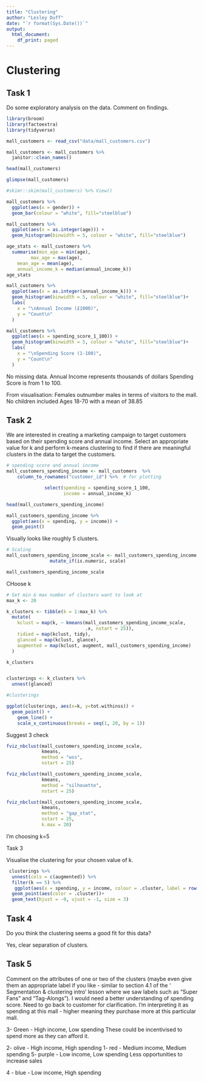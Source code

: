 ```yaml
---
title: "Clustering"
author: "Lesley Duff"
date: "`r format(Sys.Date())`"
output:
  html_document:
    df_print: paged
---
```

# Clustering

## Task 1

Do some exploratory analysis on the data. Comment on findings.

```r
library(broom)
library(factoextra)
library(tidyverse)
```


```r
mall_customers <- read_csv("data/mall_customers.csv")

mall_customers <- mall_customers %>% 
  janitor::clean_names()
```


```r
head(mall_customers)

glimpse(mall_customers)

#skimr::skim(mall_customers) %>% View()

```
```r
mall_customers %>% 
  ggplot(aes(x = gender)) +
  geom_bar(colour = "white", fill="steelblue")

mall_customers %>% 
  ggplot(aes(x = as.integer(age))) +
  geom_histogram(binwidth = 5, colour = "white", fill="steelblue")

age_stats <- mall_customers %>% 
  summarise(min_age = min(age),
         max_age = max(age),
    mean_age = mean(age),
    annual_income_k = median(annual_income_k))
age_stats

mall_customers %>% 
  ggplot(aes(x = as.integer(annual_income_k))) +
  geom_histogram(binwidth = 5, colour = "white", fill="steelblue")+
  labs(
    x = "\nAnnual Income (£1000)",
    y = "Count\n"
  )

mall_customers %>% 
  ggplot(aes(x = spending_score_1_100)) +
  geom_histogram(binwidth = 5, colour = "white", fill="steelblue")+
  labs(
    x = "\nSpending Score (1-100)",
    y = "Count\n"
  )


```


No missing data.
Annual Income represents thousands of dollars
Spending Score is from 1 to 100.

From visualisation:
Females outnumber males in terms of visitors to the mall.
No children included Ages 18-70 with a mean of	38.85	

## Task 2

We are interested in creating a marketing campaign to target customers based on their spending score and annual income. Select an appropriate value for k and perform k-means clustering to find if there are meaningful clusters in the data
to target the customers.

```r
# spending score and annual income
mall_customers_spending_income <- mall_customers  %>% 
    column_to_rownames("customer_id") %>%  # for plotting

              select(spending = spending_score_1_100, 
                     income = annual_income_k)

head(mall_customers_spending_income)

mall_customers_spending_income %>% 
  ggplot(aes(x = spending, y = income)) +
  geom_point()
```
Visually looks like roughly 5 clusters.
```r
# Scaling
mall_customers_spending_income_scale <- mall_customers_spending_income %>%
                mutate_if(is.numeric, scale)

mall_customers_spending_income_scale


```
CHoose k

```r

# Set min & max number of clusters want to look at 
max_k <- 20 

k_clusters <- tibble(k = 1:max_k) %>%
  mutate(
    kclust = map(k, ~ kmeans(mall_customers_spending_income_scale, 
                             .x, nstart = 25)), 
    tidied = map(kclust, tidy),
    glanced = map(kclust, glance),
    augmented = map(kclust, augment, mall_customers_spending_income)
  )

k_clusters


clusterings <- k_clusters %>%
  unnest(glanced)

#clusterings

ggplot(clusterings, aes(x=k, y=tot.withinss)) +
  geom_point() +
    geom_line() +
    scale_x_continuous(breaks = seq(1, 20, by = 1))
```

Suggest 3 check 
```r
fviz_nbclust(mall_customers_spending_income_scale, 
             kmeans, 
             method = "wss", 
             nstart = 25)

fviz_nbclust(mall_customers_spending_income_scale, 
             kmeans, 
             method = "silhouette", 
             nstart = 25)

fviz_nbclust(mall_customers_spending_income_scale, 
             kmeans, 
             method = "gap_stat", 
             nstart = 25, 
             k.max = 20)
```

I'm choosing k=5


Task 3

Visualise the clustering for your chosen value of k.

```r
 clusterings %>% 
  unnest(cols = c(augmented)) %>%
  filter(k == 5) %>%
   ggplot(aes(x = spending, y = income, colour = .cluster, label = row.names(.))) +
  geom_point(aes(color = .cluster))+
  geom_text(hjust = -0, vjust = -1, size = 3)
```
## Task 4

Do you think the clustering seems a good fit for this data?

Yes, clear separation of clusters.

## Task 5

Comment on the attributes of one or two of the clusters (maybe even give them an appropriate label if you like - similar to section 4.1 of the ‘
Segmentation & clustering intro’ lesson where we saw labels such as 
“Super Fans” and “Tag-Alongs”).
I would need a better understanding of spending score. Need to go back to 
customer for clarification. I'm interpreting it as 
spending at this mall - higher meaning they purchase more at this particular mall.

3- Green - High income, Low spending
These could be incentivised to spend more as they can afford it.

2- olive - High income, High spending
1- red - Medium income, Medium spending
5- purple - Low income, Low spending
Less opportunities to increase sales

4 - blue - Low income, High spending